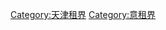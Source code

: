 {{Commonscat|Italian concession in Tianjin}}
[[Category:天津租界|Category:天津租界]]
[[Category:意租界|Category:意租界]]